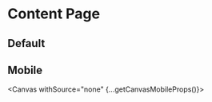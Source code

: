 

<Meta of={ContentPageStories} />

# Content Page

## Default

<Canvas sourceState="close">
  <Story of={ContentPageStories.Default} />
</Canvas>

[//]: # ()
[//]: # (## No aside)

[//]: # ()
[//]: # (<Canvas sourceState="close">)

[//]: # (  <Story of={ContentPageStories.NoAside} />)

[//]: # (</Canvas>)

[//]: # ()
[//]: # (## Without location)

[//]: # ()
[//]: # (<Canvas sourceState="close">)

[//]: # (  <Story of={ContentPageStories.WithoutLocation} />)

[//]: # (</Canvas>)

## Mobile

<Canvas withSource="none" {...getCanvasMobileProps()}>
  <Story of={ContentPageStories.Mobile} />
</Canvas>

